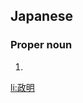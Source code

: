 ==Japanese==
{{ja-kanjitab|まさ|あき}}

===Proper noun===
{{ja-pos|まさ.あき|proper}}

# {{given name|male|lang=ja|sort=まさあき}}

[[li:政明]]